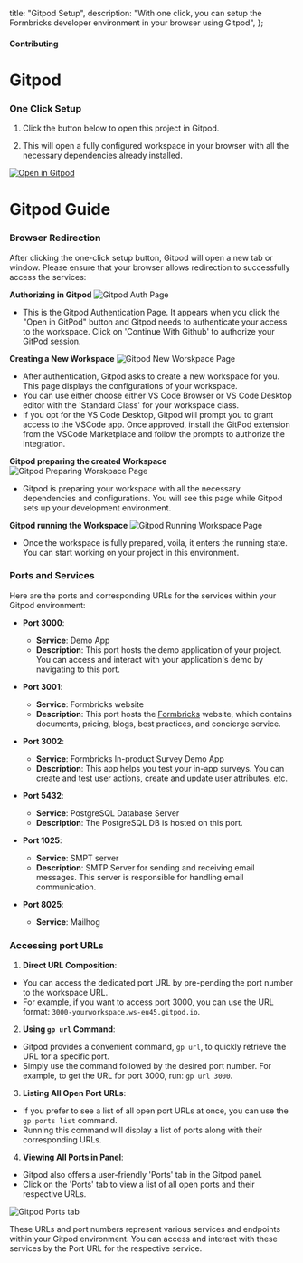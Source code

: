 
  title: "Gitpod Setup",
  description:
    "With one click, you can setup the Formbricks developer environment in your browser using Gitpod",
};

#### Contributing

# Gitpod

### One Click Setup

1. Click the button below to open this project in Gitpod.

2. This will open a fully configured workspace in your browser with all the necessary dependencies already installed.

[![Open in Gitpod](https://gitpod.io/button/open-in-gitpod.svg)](https://gitpod.io/#https://github.com/formbricks/formbricks)

# Gitpod Guide

### Browser Redirection

After clicking the one-click setup button, Gitpod will open a new tab or window. Please ensure that your browser allows redirection to successfully access the services:

**Authorizing in Gitpod**
<Image src={GitpodAuth} alt="Gitpod Auth Page" quality="100" className="rounded-lg max-w-full sm:max-w-3xl" />
- This is the Gitpod Authentication Page. It appears when you click the "Open in GitPod" button and Gitpod needs to authenticate your access to the workspace. Click on 'Continue With Github' to authorize your GitPod session.

**Creating a New Workspace**
<Image src={GitpodNewWorkspace} alt="Gitpod New Worskpace Page" quality="100" className="rounded-lg max-w-full sm:max-w-3xl" />
- After authentication, Gitpod asks to create a new workspace for you. This page displays the configurations of your workspace. 
- You can use either choose either VS Code Browser or  VS Code Desktop editor with the 'Standard Class' for your workspace class.
- If you opt for the VS Code Desktop, Gitpod will prompt you to grant access to the VSCode app. Once approved, install the GitPod extension from the VSCode Marketplace and follow the prompts to authorize the integration.


**Gitpod preparing the created Workspace**
<Image src={GitpodPreparing} alt="Gitpod Preparing Worskpace Page" quality="100" className="rounded-lg max-w-full sm:max-w-3xl" />
- Gitpod is preparing your workspace with all the necessary dependencies and configurations. You will see this page while Gitpod sets up your development environment.

**Gitpod running the Workspace**
<Image src={GitpodRunning} alt="Gitpod Running Workspace Page" quality="100" className="rounded-lg max-w-full sm:max-w-3xl" />
- Once the workspace is fully prepared, voila, it enters the running state. You can start working on your project in this environment.

### Ports and Services

Here are the ports and corresponding URLs for the services within your Gitpod environment:

- **Port 3000**:
   - **Service**: Demo App
   - **Description**: This port hosts the demo application of your project. You can access and interact with your application's demo by navigating to this port.

- **Port 3001**:
   - **Service**: Formbricks website
   - **Description**: This port hosts the [Formbricks](https://formbricks.com) website, which contains documents, pricing, blogs, best practices, and concierge service.

- **Port 3002**:
   - **Service**: Formbricks In-product Survey Demo App
   - **Description**: This app helps you test your in-app surveys. You can create and test user actions, create and update user attributes, etc.

- **Port 5432**:
   - **Service**: PostgreSQL Database Server
   - **Description**: The PostgreSQL DB is hosted on this port.

- **Port 1025**:
   - **Service**: SMPT server
   - **Description**: SMTP Server for sending and receiving email messages. This server is responsible for handling email communication.

- **Port 8025**:
   - **Service**: Mailhog

### Accessing port URLs
  1. **Direct URL Composition**:
   - You can access the dedicated port URL by pre-pending the port number to the workspace URL.
   - For example, if you want to access port 3000, you can use the URL format: `3000-yourworkspace.ws-eu45.gitpod.io`.

  2. **Using `gp url` Command**:
   - Gitpod provides a convenient command, `gp url`, to quickly retrieve the URL for a specific port.
   - Simply use the command followed by the desired port number. For example, to get the URL for port 3000, run: `gp url 3000`.

  3. **Listing All Open Port URLs**:
   - If you prefer to see a list of all open port URLs at once, you can use the `gp ports list` command.
   - Running this command will display a list of ports along with their corresponding URLs.

  4. **Viewing All Ports in Panel**:
   - Gitpod also offers a user-friendly 'Ports' tab in the Gitpod panel.
   - Click on the 'Ports' tab to view a list of all open ports and their respective URLs.

  <Image src={GitpodPorts} alt="Gitpod Ports tab" quality="100" className="rounded-lg max-w-full sm:max-w-3xl" />

  These URLs and port numbers represent various services and endpoints within your Gitpod environment. You can access and interact with these services by the Port URL for the respective service.
